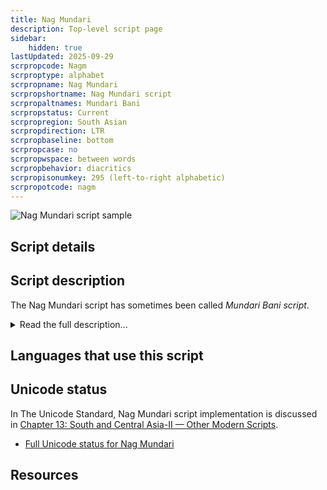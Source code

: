 ```yaml
---
title: Nag Mundari
description: Top-level script page
sidebar:
    hidden: true
lastUpdated: 2025-09-29
scrpropcode: Nagm
scrproptype: alphabet
scrpropname: Nag Mundari
scrpropshortname: Nag Mundari script
scrpropaltnames: Mundari Bani
scrpropstatus: Current
scrpropregion: South Asian
scrpropdirection: LTR
scrpropbaseline: bottom
scrpropcase: no
scrpropwspace: between words
scrpropbehavior: diacritics
scrpropisonumkey: 295 (left-to-right alphabetic)
scrpropotcode: nagm
---
```



![Nag Mundari script sample](../images/nagm-sample.png "Mundari Bani script sample")

## Script details

<ScriptDetails />

## Script description

The Nag Mundari script has sometimes been called _Mundari Bani script_.

<details>
<summary>Read the full description...</summary>It has been used for writing the Mundari language of India. The script was invented by Rohidas Singh Nag in the latter half of the 20th century.

The script has 27 letters, 5 "tong" (a collection of symbols and diacritics), and script specific digits. European-style punctuation is used.
</details>

## Languages that use this script

<WsList script='Nagm' wsMax='5' />

## Unicode status

In The Unicode Standard, Nag Mundari script implementation is discussed in [Chapter 13: South and Central Asia-II — Other Modern Scripts](https://www.unicode.org/versions/latest/core-spec/chapter-13/#G112439).

- [Full Unicode status for Nag Mundari](/scrlang/unicode/nagm-unicode)



## Resources

<ScriptResources detailSummary='seemore' />

